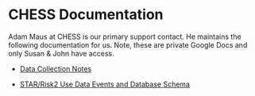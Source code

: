 # CHESS Documentation

Adam Maus at CHESS is our primary support contact. He maintains the following documentation for us. Note, these are private Google Docs and only Susan & John have access.

*  [Data Collection Notes](https://docs.google.com/document/d/1fHvQchcqdNM9ewa-knBmwWNyZQHrHBslvufFlEKEi9c/edit)

*  [STAR/Risk2 Use Data Events and Database Schema](https://docs.google.com/spreadsheets/d/1jmR2WoBvIL6obatOTNniBKSXSMoHn632uxs-02AQOb0/edit#gid=2032573093)
